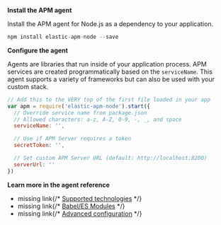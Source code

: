 


**Install the APM agent**

Install the APM agent for Node.js as a dependency to your application.

```js
npm install elastic-apm-node --save
```

**Configure the agent**

Agents are libraries that run inside of your application process. APM services are created programmatically based on the `serviceName`.
This agent supports a variety of frameworks but can also be used with your custom stack.

```js
// Add this to the VERY top of the first file loaded in your app
var apm = require('elastic-apm-node').start({
  // Override service name from package.json
  // Allowed characters: a-z, A-Z, 0-9, -, _, and space
  serviceName: '',

  // Use if APM Server requires a token
  secretToken: '',

  // Set custom APM Server URL (default: http://localhost:8200)
  serverUrl: ''
})
```

**Learn more in the agent reference**

* <DocBadge><DocIcon size="s" type="unlink" title="missing link"/> missing link</DocBadge>{/* [Supported technologies]({book['apm-node-ref-v']}/supported-technologies.html) */}
* <DocBadge><DocIcon size="s" type="unlink" title="missing link"/> missing link</DocBadge>{/* [Babel/ES Modules]({book['apm-node-ref-v']}/advanced-setup.html) */}
* <DocBadge><DocIcon size="s" type="unlink" title="missing link"/> missing link</DocBadge>{/* [Advanced configuration]({book['apm-node-ref-v']}/configuring-the-agent.html) */}


